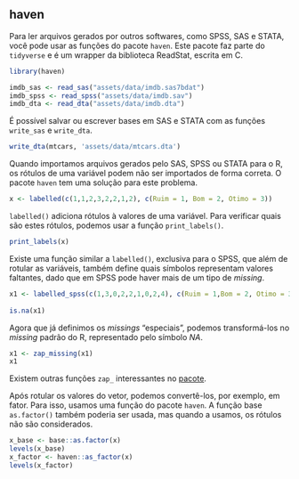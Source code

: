 ## haven {#haven}

Para ler arquivos gerados por outros softwares, como SPSS, SAS e STATA, você pode usar as funções do pacote `haven`. Este pacote faz parte do `tidyverse` e é um wrapper da biblioteca ReadStat, escrita em C.


```r
library(haven)

imdb_sas <- read_sas("assets/data/imdb.sas7bdat")
imdb_spss <- read_spss("assets/data/imdb.sav")
imdb_dta <- read_dta("assets/data/imdb.dta")
```

É possível salvar ou escrever bases em SAS e STATA com as funções `write_sas` e `write_dta`.

```r
write_dta(mtcars, 'assets/data/mtcars.dta')
```


Quando importamos arquivos gerados pelo SAS, SPSS ou STATA para o R, os rótulos de uma variável podem não ser importados de forma correta.  O pacote `haven` tem uma solução para este problema. 

```r
x <- labelled(c(1,1,2,3,2,2,1,2), c(Ruim = 1, Bom = 2, Otimo = 3))
```

`labelled()` adiciona rótulos à valores de uma variável. Para verificar quais são estes rótulos, podemos usar a função `print_labels()`.

```r
print_labels(x)
```
Existe uma função similar a `labelled()`, exclusiva para o SPSS, que além de rotular as variáveis, também define quais símbolos representam valores faltantes, dado que em SPSS pode haver mais de um tipo de *missing*.

```r
x1 <- labelled_spss(c(1,3,0,2,2,1,0,2,4), c(Ruim = 1,Bom = 2, Otimo = 3), na_values = c(0,4))
    
is.na(x1)
```
Agora que já definimos os *missings* "especiais", podemos transformá-los no *missing* padrão do R, representado pelo símbolo *NA*.
```r
x1 <- zap_missing(x1)
x1
```
Existem outras funções `zap_` interessantes no [pacote](https://cran.r-project.org/web/packages/haven/haven.pdf).


Após rotular os valores do vetor, podemos convertê-los, por exemplo, em fator. Para isso, usamos uma função do pacote `haven`.
A função base `as.factor()` também poderia ser usada, mas quando a usamos, os rótulos não são considerados.

```r
x_base <- base::as.factor(x)
levels(x_base)
x_factor <- haven::as_factor(x)
levels(x_factor)
```



